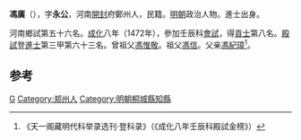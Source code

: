 '''馮廣'''（{{bd|1443年||？}}），字'''永公'''，河南[[開封|開封]]府鄭州人，民籍。[[明朝|明朝]]政治人物。進士出身。

河南鄉試第五十六名。[[成化|成化]]八年（1472年），參加壬辰科[[會試|會試]]，得[[貢士|貢士]]第八名。[[殿試|殿試]]登[[進士|進士]]第三甲第六十三名。曾祖父[[馮惟敬|馮惟敬]]。祖父[[馮信|馮信]]。父亲[[馮紀璋|馮紀璋]]<ref>《天一阁藏明代科举录选刊·登科录》（《成化八年壬辰科殿試金榜》）</ref>。

==参考==
{{reflist}}

{{start box}}
{{s-off}}
{{s-before|[[王倫_(安福)|王倫]]}}
{{s-title|明朝桐城縣知縣|成化年間}}
{{s-after|[[楊縉|楊縉]]}}
{{end box}}

{{明朝人物小作品}}
{{成化八年壬辰科殿試金榜}}

[[Category:冯姓|G]]
[[Category:郑州人|Category:郑州人]]
[[Category:明朝桐城縣知縣|Category:明朝桐城縣知縣]]